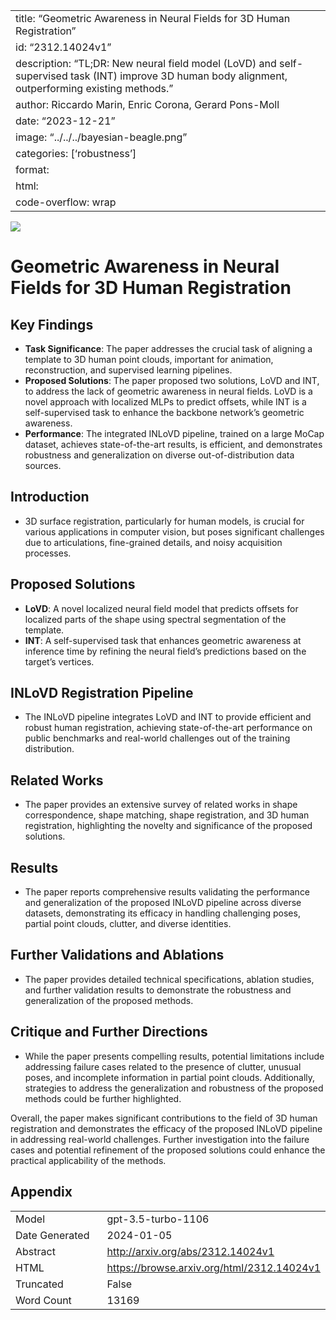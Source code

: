 
---
title: "Geometric Awareness in Neural Fields for 3D Human Registration"
id: "2312.14024v1"
description: "TL;DR: New neural field model (LoVD) and self-supervised task (INT) improve 3D human body alignment, outperforming existing methods."
author: Riccardo Marin, Enric Corona, Gerard Pons-Moll
date: "2023-12-21"
image: "../../../bayesian-beagle.png"
categories: ['robustness']
format:
  html:
    code-overflow: wrap
---

![](None)

# Geometric Awareness in Neural Fields for 3D Human Registration

## Key Findings
- **Task Significance**: The paper addresses the crucial task of aligning a template to 3D human point clouds, important for animation, reconstruction, and supervised learning pipelines.
- **Proposed Solutions**: The paper proposed two solutions, LoVD and INT, to address the lack of geometric awareness in neural fields. LoVD is a novel approach with localized MLPs to predict offsets, while INT is a self-supervised task to enhance the backbone network's geometric awareness.
- **Performance**: The integrated INLoVD pipeline, trained on a large MoCap dataset, achieves state-of-the-art results, is efficient, and demonstrates robustness and generalization on diverse out-of-distribution data sources.

## Introduction
- 3D surface registration, particularly for human models, is crucial for various applications in computer vision, but poses significant challenges due to articulations, fine-grained details, and noisy acquisition processes.

## Proposed Solutions
- **LoVD**: A novel localized neural field model that predicts offsets for localized parts of the shape using spectral segmentation of the template.
- **INT**: A self-supervised task that enhances geometric awareness at inference time by refining the neural field's predictions based on the target's vertices.

## INLoVD Registration Pipeline
- The INLoVD pipeline integrates LoVD and INT to provide efficient and robust human registration, achieving state-of-the-art performance on public benchmarks and real-world challenges out of the training distribution.

## Related Works
- The paper provides an extensive survey of related works in shape correspondence, shape matching, shape registration, and 3D human registration, highlighting the novelty and significance of the proposed solutions.

## Results
- The paper reports comprehensive results validating the performance and generalization of the proposed INLoVD pipeline across diverse datasets, demonstrating its efficacy in handling challenging poses, partial point clouds, clutter, and diverse identities.

## Further Validations and Ablations
- The paper provides detailed technical specifications, ablation studies, and further validation results to demonstrate the robustness and generalization of the proposed methods.

## Critique and Further Directions
- While the paper presents compelling results, potential limitations include addressing failure cases related to the presence of clutter, unusual poses, and incomplete information in partial point clouds. Additionally, strategies to address the generalization and robustness of the proposed methods could be further highlighted.

Overall, the paper makes significant contributions to the field of 3D human registration and demonstrates the efficacy of the proposed INLoVD pipeline in addressing real-world challenges. Further investigation into the failure cases and potential refinement of the proposed solutions could enhance the practical applicability of the methods.

## Appendix

|          |          |
|----------|----------|
| Model     | gpt-3.5-turbo-1106       |
| Date Generated     | 2024-01-05       |
| Abstract | [http://arxiv.org/abs/2312.14024v1](http://arxiv.org/abs/2312.14024v1)        |
| HTML     | [https://browse.arxiv.org/html/2312.14024v1](https://browse.arxiv.org/html/2312.14024v1)       |
| Truncated       | False       |
| Word Count       | 13169       |